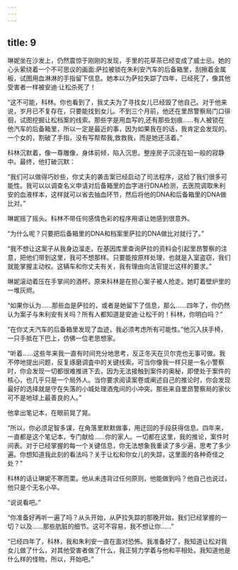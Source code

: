 ```yaml
---
---
---
```

title: 9
---







琳妮坐在沙发上，仍然震惊于刚刚的发现，手里的花草茶已经变成了威士忌。她的心头萦绕着一个不可思议的画面:萨拉被锁在朱利安汽车的后备箱里，刮擦着金属板，试图用血淋淋的手指留下信息。她本以为萨拉失踪了四年，已经死了，像其他受害者一样被安迪·让松杀死了！

“这不可能，科林。你也看到了，我丈夫为了寻找女儿已经毁了他自己。对于他来说，岁月已不复存在，只要能找到女儿。不到三个月前，他还在里昂警察局门口徘徊，试图挖掘让松档案的线索。那些字是用血写的,还有那些划痕……有人被锁在他汽车的后备箱里，所以一定是最近的事，因为如果我在的话，我肯定会发现的。一个女的，割破了手指，没有写帮帮我,救救我，而是她还活着。”

科林沉默着，像一尊雕像，身体前倾，陷入沉思。整座房子沉浸在铅一般的寂静中。最终，他打破沉默：

“我们可以做得巧妙些，你丈夫的袭击案已经启动了司法程序，这给了我们很多可能性。我可以以调查名义申请对后备箱里的血字进行DNA检测，去医院调取朱利安的血液样本，这样就可以省去抽血环节，然后将他的DNA和后备箱里的DNA做比对。”

琳妮摇了摇头。科林不带任何感情色彩的程序用语让她感到很意外。

“为什么呢？只要把后备箱里的DNA和档案里萨拉的DNA做比对就行了。”

“我不想让这案子从我身边溜走。在基因库里查询萨拉的资料会引起里昂警察的注意，把他们带到这里，我可不想那样。只要能按原样处理，也就是入室盗窃，我们就能掌握主动权。这辆车和你丈夫有关，我有理由向法官提岀这样的要求。”

琳妮滚动着压在手掌间的酒杯。原来科林是在担心案子被人抢走。她盯着壁炉里的一堆灰烬。

“如果你认为……那些血是萨拉的，或者是她留下了信息，那么……四年了，你仍然认为案子与朱利安有关吗？所有人都知道是安迪·让松干的！科林，你明白吗？”

“在你丈夫汽车的后备箱里发现了血迹，我必须考虑所有可能性。”他沉入扶手椅，一只手抵在下巴上，仿佛一位老思想家。

“听着……这些年来我一直有时间充分地思考，反正冬天在贝尔克也无事可做。我不停地提出问题，反复琢磨调査中的关键线索。可当你像我一样只是一名小警察时，你会发现一切都很难推进下去，因为无法接触到案件的奥秘，即使处于案件的核心，也几乎只是一个局外人。当你要求阅读案卷或阐述自己的推论时，你会发现最好的选择就是守在失落的小城处理酒鬼间的小冲突。那些来自里昂警察局的家伙可不是地球上最善良的人。”

他拿出笔记本，在眼前晃了晃。

“所以，你必须足智多谋，在角落里默默做事，用迂回的手段获得信息。四年来，一直都是这个笔记本，专门献给……你的家人。一切都在这里，我的推论，案件时间表。对于已经掌握的每一个关键信息，你无法想象我重读了多少遍，思考了多少遍。你想知道我此刻的看法吗？关于让松和你女儿的失踪，这里面的各种奇怪之处？”

科林的话让琳妮不寒而栗。他从未违背过任何原则，他能做到吗？他自己也说过，他只是个无名小卒。

“说说看吧。”

“你准备好再听一遍了吗？从头开始，从萨拉失踪的那晚开始，我们已经掌握的一切？以及……那些肮脏的细节。这可不容易，我不想让你……”

“已经四年了，科林，我和朱利安一直在面对恐怖。我准备好了，我知道让松对我女儿做了什么，对其他受害者做了什么，我正努力学着与他和平相处。我知道他是什么样的怪物，所以，开始吧。”